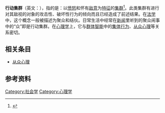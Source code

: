 {{社会学}}
'''行动集群'''（英文：{{lang|en|Acting crowd}}），指的是：以[[愤怒|愤怒]]和怀有[[敌意|敌意]]为[[特征|特征]]的[[集群|集群]]<ref> {{cite book | last1 = Popenoe | first1 = David | authorlink1 = | last2 = 李 | first2 = 强 | title = Sociology（社会学） | chapter = 词汇表 | date = 2007--10-01 | year = 2007 | pages = 694-714 | accessdate = 2010-09-08 | isbn = 978-7-300-08078-9}}</ref>。此类集群有进行对其敌视的对象的攻击性、破坏性行为的倾向而且已经造成了前述结果。在[[法学|法学]]中，这个概念一般被描述为聚众和结伙。日常生活中经常在[[新闻|新闻]]里听到的聚众闹事中的“众”即是行动集群。在[[心理学|心理学]]上，它与[[群体智能|群体智能]]中的[[集体行为|集体行为]]、[[从众心理|从众心理]]等关系密切。

==相关条目==
* [[从众心理|从众心理]]

==参考资料==
{{reflist}}

{{Psychi-and-psycho-stub}}
{{Sociology-stub}}

[[Category:社会学|Category:社会学]]
[[Category:心理学|Category:心理学]]